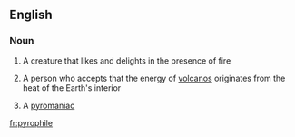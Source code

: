 ==English==

===Noun===
{{en-noun}}
# A creature that likes and delights in the presence of fire
# {{lb|en|dated|rare}} A person who accepts that the energy of [[volcano]]s originates from the heat of the Earth's interior
# A [[pyromaniac]]

[[fr:pyrophile]]